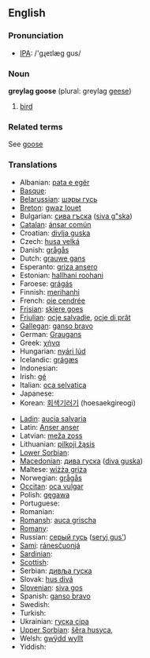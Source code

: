 ==English==

===Pronunciation===
*[[w:IPA|IPA]]: /'gɻeɪlæg gus/

===Noun===
'''greylag goose''' (plural: greylag [[geese]])

# [[bird]]

===Related terms===

See [[goose]]

===Translations===
{{rfc-level|Translations at L3+ (AutoFormat would have corrected level of Related terms)}}
{{top}}
*Albanian: [[pata e egër]]
*[[Basque]]:
*[[Belarussian]]: [[шэры  гусь]]
*[[Breton]]: [[gwaz louet]]
*Bulgarian: [[сива гъска]] ([[siva g"ska]])
*[[Catalan]]: [[ánsar común]]
*Croatian: [[divlja guska]]
*Czech: [[husa velká]]
*Danish: [[grågås]]
*Dutch: [[grauwe gans]] '' ''
*Esperanto: [[griza ansero]]
*Estonian: [[hallhani roohani]]
*Faroese: [[grágás]]
*Finnish: [[merihanhi]]
*French: [[oie cendrée]] {{f}}
*[[Frisian]]: [[skiere goes]]
*[[Friulian]]: [[ocje salvadie]], [[ocje di prât]]
*[[Gallegan]]: [[ganso bravo]]
*German: [[Graugans]] {{f}}
*Greek: [[χήνα]] '' ''
*Hungarian: [[nyári lúd]]
*Icelandic: [[grágæs]]
*Indonesian: [[]]
*Irish: [[gé]]
*Italian: [[oca selvatica]] '' ''
*Japanese: [[]]
*Korean: [[회색기러기]] (hoesaekgireogi)
{{mid}}
*[[Ladin]]: [[aucia salvaria]]
*Latin: [[Anser anser]] '' ''
*Latvian: [[meža zoss]]
*Lithuanian: [[pilkoji žąsis]]
*[[Lower Sorbian]]:
*[[Macedonian]]: [[дива гуска]] ([[diva guska]])
*Maltese: [[wiżża griża]]
*Norwegian: [[grågås]]
*[[Occitan]]: [[oca vulgar]]
*Polish: [[gęgawa]] '' ''
*Portuguese:
*Romanian:
*[[Romansh]]: [[auca grischa]]
*[[Romany]]: [[]]
*Russian: [[серый гусь]] ([[seryj gus']]) '' ''
*[[Sami]]: [[ránesčuonjá]]
*[[Sardinian]]: [[]]
*[[Scottish]]: [[]]
*Serbian: [[дивља гуска]]
*Slovak: [[hus divá]]
*[[Slovenian]]: [[siva gos]]
*Spanish: [[ganso bravo]] {{m}}
*Swedish:
*Turkish:
*Ukrainian: [[гуска сіра]]
*[[Upper Sorbian]]: [[šěra husyca]], [[]]
*Welsh: [[gwÿdd wyllt]]
*Yiddish:
{{bottom}}